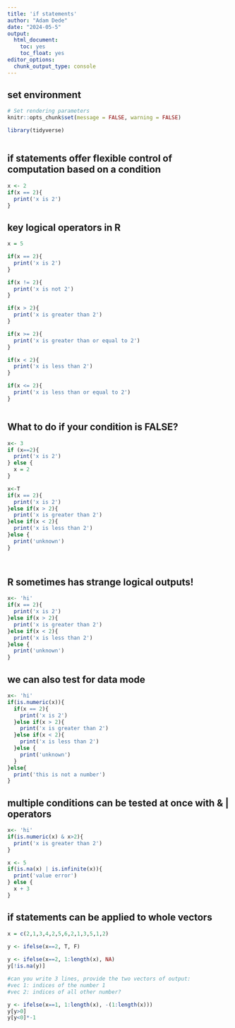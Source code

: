 ```yaml
---
title: 'if statements'
author: "Adam Dede"
date: "2024-05-5"
output:
  html_document:
    toc: yes
    toc_float: yes
editor_options:
  chunk_output_type: console
---
```



## set environment

```r

# Set rendering parameters
knitr::opts_chunk$set(message = FALSE, warning = FALSE)

library(tidyverse)



```

## if statements offer flexible control of computation based on a condition

```r
x <- 2
if(x == 2){
  print('x is 2')
}

```
## key logical operators in R
```r

x = 5

if(x == 2){
  print('x is 2')
}

if(x != 2){
  print('x is not 2')
}

if(x > 2){
  print('x is greater than 2')
}

if(x >= 2){
  print('x is greater than or equal to 2')
}

if(x < 2){
  print('x is less than 2')
}

if(x <= 2){
  print('x is less than or equal to 2')
}



```
## What to do if your condition is FALSE? 
```r

x<- 3
if (x==2){
  print('x is 2')
} else {
  x = 2
}

x<-T
if(x == 2){
  print('x is 2')
}else if(x > 2){
  print('x is greater than 2')
}else if(x < 2){
  print('x is less than 2')
}else {
  print('unknown')
}




```
## R sometimes has strange logical outputs! 
```r
x<- 'hi'
if(x == 2){
  print('x is 2')
}else if(x > 2){
  print('x is greater than 2')
}else if(x < 2){
  print('x is less than 2')
}else {
  print('unknown')
}


```

## we can also test for data mode 
```r
x<- 'hi'
if(is.numeric(x)){
  if(x == 2){
    print('x is 2')
  }else if(x > 2){
    print('x is greater than 2')
  }else if(x < 2){
    print('x is less than 2')
  }else {
    print('unknown')
  }
}else{
  print('this is not a number')
}


```

## multiple conditions can be tested at once with & | operators
```r
x<- 'hi'
if(is.numeric(x) & x>2){
  print('x is greater than 2')
}

x <- 5
if(is.na(x) | is.infinite(x)){
  print('value error')
} else {
  x + 3
}


```

## if statements can be applied to whole vectors
```r
x = c(2,1,3,4,2,5,6,2,1,3,5,1,2)
            
y <- ifelse(x==2, T, F)

y <- ifelse(x==2, 1:length(x), NA)
y[!is.na(y)]

#can you write 3 lines, provide the two vectors of output: 
#vec 1: indices of the number 1
#vec 2: indices of all other number? 

y <- ifelse(x==1, 1:length(x), -(1:length(x)))
y[y>0]
y[y<0]*-1

```
